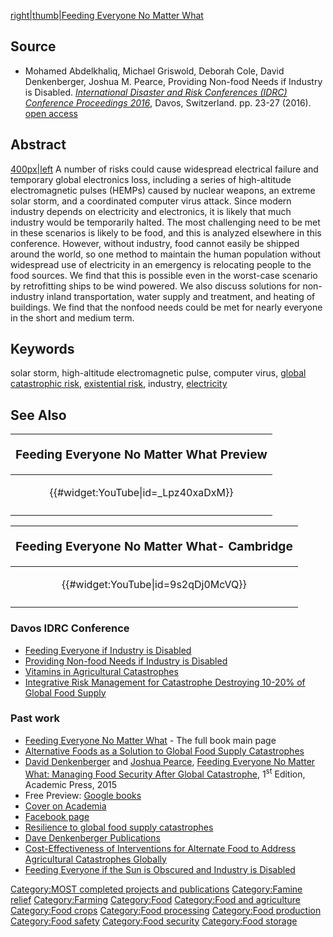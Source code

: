 {{MOST}}
{{Pearce-pubs}}
[[image:Feedingeveryone.jpg|right|thumb|[[Feeding Everyone No Matter What]]]]

==Source==
* Mohamed Abdelkhaliq, Michael Griswold, Deborah Cole, David Denkenberger, Joshua M. Pearce, Providing Non-food Needs if Industry is Disabled.  ''[http://idrc.info/conference-proceedings/  International Disaster and Risk Conferences (IDRC) Conference Proceedings 2016]'', Davos, Switzerland. pp. 23-27 (2016). [https://www.academia.edu/28508179/Providing_Non-food_Needs_if_Industry_is_Disabled open access]

==Abstract==
[[image:davos2.png|400px|left]]
A number of risks could cause widespread electrical failure and temporary global electronics loss, including a series of high-altitude electromagnetic pulses (HEMPs) caused by nuclear weapons, an extreme solar storm, and a coordinated computer virus attack. Since modern industry depends on electricity and electronics, it is likely that much industry would be temporarily halted. The most challenging need to be met in these scenarios is likely to be food, and this is analyzed elsewhere in this conference. However, without industry, food cannot easily be shipped around the world, so one method to maintain the human population without widespread use of electricity in an emergency is relocating people to the food sources. We find that this is possible even in the worst-case scenario by retrofitting ships to be wind powered. We also discuss solutions for non-industry inland transportation, water supply and treatment, and heating of buildings. We find that the nonfood needs could be met for nearly everyone in the short and medium term.


==Keywords==

solar  storm,  high-altitude  electromagnetic  pulse,  computer  virus,  [[global  catastrophic  risk]],  [[existential  risk]], 
industry,  [[electricity]]

==See Also==
{|style="border:2px solid black; background-color: lightgreen; margin-left:.1em; margin-top:2px; -moz-border-radius:15px;" align="right" width="75px"
!<big>Feeding Everyone No Matter What Preview</big>
|-
|<center>{{#widget:YouTube|id=_Lpz40xaDxM}} </center>
|-
|}

{|style="border:2px solid black; background-color: lightgreen; margin-left:.1em; margin-top:2px; -moz-border-radius:15px;" align="right" width="75px"
!<big>Feeding Everyone No Matter What- Cambridge</big>
|-
|<center>{{#widget:YouTube|id=9s2qDj0McVQ}} </center>
|-
|}

===Davos IDRC Conference===
*[[Feeding Everyone if Industry is Disabled]]
*[[Providing Non-food Needs if Industry is Disabled]]
*[[Vitamins in Agricultural Catastrophes]]
*[[Integrative Risk Management for Catastrophe Destroying 10-20% of Global Food Supply]]
===Past work===
* [[Feeding Everyone No Matter What]] - The full book main page
* [[Alternative Foods as a Solution to Global Food Supply Catastrophes]]
* [https://sites.google.com/site/daviddenkenberger/beliefs David Denkenberger] and [[User:J.M.Pearce| Joshua Pearce]], [http://store.elsevier.com/Feeding-Everyone-No-Matter-What/Joshua-Pearce/isbn-9780128021507/ Feeding Everyone No Matter What: Managing Food Security After Global Catastrophe ], 1<sup>st</sup> Edition, Academic Press, 2015 
* Free Preview: [http://books.google.com/books?id=zP2cBAAAQBAJ&printsec=frontcover&source=gbs_ge_summary_r&cad=0#v=onepage&q&f=false Google books]
* [https://www.academia.edu/9416519/Feeding_Everyone_No_Matter_What_Managing_Food_Security_After_Global_Catastrophe Cover on Academia]
* [https://www.facebook.com/FeedingEveryoneNoMatterWhat Facebook page]
* [[Resilience to global food supply catastrophes]]
*[https://sites.google.com/site/daviddenkenberger/publications Dave Denkenberger Publications] 
* [[Cost-Effectiveness of Interventions for Alternate Food to Address Agricultural Catastrophes Globally]]
* [[Feeding Everyone if the Sun is Obscured and Industry is Disabled]]

[[Category:MOST completed projects and publications]]
[[Category:Famine relief]]
[[Category:Farming]]
[[Category:Food]]
[[Category:Food and agriculture]]
[[Category:Food crops]]
[[Category:Food processing]]
[[Category:Food production]]
[[Category:Food safety]]
[[Category:Food security]]
[[Category:Food storage]]